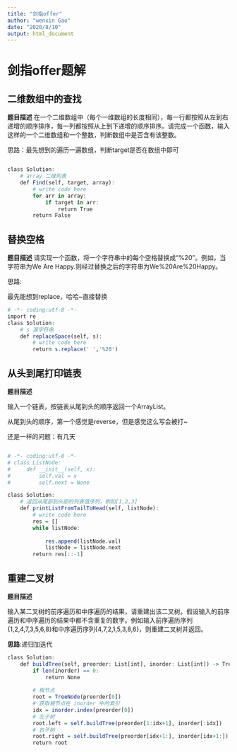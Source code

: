 ---
title: "剑指offer"
author: "wenxin Gao"
date: "2020/8/10"
output: html_document
---

# 剑指offer题解

## 二维数组中的查找

**题目描述**
在一个二维数组中（每个一维数组的长度相同），每一行都按照从左到右递增的顺序排序，每一列都按照从上到下递增的顺序排序。请完成一个函数，输入这样的一个二维数组和一个整数，判断数组中是否含有该整数。


思路：最先想到的遍历一遍数组，判断target是否在数组中即可

```r

class Solution:
    # array 二维列表
    def Find(self, target, array):
        # write code here
        for arr in array:
            if target in arr:
                return True
        return False
```

## 替换空格

**题目描述**
请实现一个函数，将一个字符串中的每个空格替换成“%20”。例如，当字符串为We Are Happy.则经过替换之后的字符串为We%20Are%20Happy。

思路:

最先能想到replace，哈哈~直接替换

```r
# -*- coding:utf-8 -*-
import re
class Solution:
    # s 源字符串
    def replaceSpace(self, s):
        # write code here
        return s.replace(' ','%20')
```


## 从头到尾打印链表

**题目描述**

输入一个链表，按链表从尾到头的顺序返回一个ArrayList。

从尾到头的顺序，第一个感觉是reverse，但是感觉这么写会被打~

还是一样的问题：有几天

```r

# -*- coding:utf-8 -*-
# class ListNode:
#     def __init__(self, x):
#         self.val = x
#         self.next = None

class Solution:
    # 返回从尾部到头部的列表值序列，例如[1,2,3]
    def printListFromTailToHead(self, listNode):
        # write code here
        res = []
        while listNode:
            
            res.append(listNode.val)
            listNode = listNode.next
        return res[::-1]

```

## 重建二叉树

**题目描述**

输入某二叉树的前序遍历和中序遍历的结果，请重建出该二叉树。假设输入的前序遍历和中序遍历的结果中都不含重复的数字。例如输入前序遍历序列{1,2,4,7,3,5,6,8}和中序遍历序列{4,7,2,1,5,3,8,6}，则重建二叉树并返回。



**思路**:递归加迭代

```r
class Solution:
    def buildTree(self, preorder: List[int], inorder: List[int]) -> TreeNode:
        if len(inorder) == 0:
            return None
        
        # 根节点
        root = TreeNode(preorder[0])
        # 获取根节点在 inorder 中的索引
        idx = inorder.index(preorder[0])
        # 左子树
        root.left = self.buildTree(preorder[1:idx+1], inorder[:idx])
        # 右子树
        root.right = self.buildTree(preorder[idx+1:], inorder[idx+1:])
        return root


```






